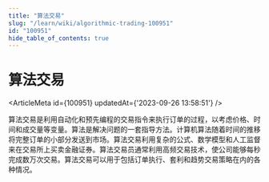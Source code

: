 ```yaml
---
title: "算法交易"
slug: "/learn/wiki/algorithmic-trading-100951"
id: "100951"
hide_table_of_contents: true
---
```



# 算法交易

<ArticleMeta id={100951} updatedAt={'2023-09-26 13:58:51'} />
<div className='border-solid border-b border-t-0 my-4 border-[var(--ifm-color-gray-300)]' />

算法交易是利用自动化和预先编程的交易指令来执行订单的过程，以考虑价格、时间和成交量等变量。算法是解决问题的一套指导方法。计算机算法随着时间的推移将完整订单的小部分发送到市场。算法交易利用复杂的公式、数学模型和人工监督来在交易所上买卖金融证券。算法交易员通常利用高频交易技术，使公司能够每秒完成数万次交易。算法交易可以用于包括订单执行、套利和趋势交易策略在内的各种情况。
